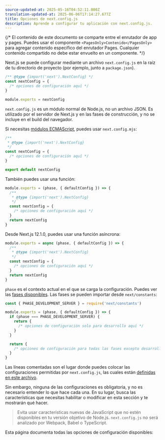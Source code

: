 ```yaml
---
source-updated-at: 2025-05-16T04:52:11.000Z
translation-updated-at: 2025-06-06T17:14:27.677Z
title: Opciones de next.config.js
description: Aprende a configurar tu aplicación con next.config.js.
---
```


{/* El contenido de este documento se comparte entre el enrutador de app y pages. Puedes usar el componente `<PagesOnly>Contenido</PagesOnly>` para agregar contenido específico del enrutador Pages. Cualquier contenido compartido no debe estar envuelto en un componente. */}

Next.js se puede configurar mediante un archivo `next.config.js` en la raíz de tu directorio de proyecto (por ejemplo, junto a `package.json`).

```js filename="next.config.js"
/** @type {import('next').NextConfig} */
const nextConfig = {
  /* opciones de configuración aquí */
}

module.exports = nextConfig
```

`next.config.js` es un módulo normal de Node.js, no un archivo JSON. Es utilizado por el servidor de Next.js y en las fases de construcción, y no se incluye en el build del navegador.

Si necesitas [módulos ECMAScript](https://nodejs.org/api/esm.html), puedes usar `next.config.mjs`:

```js filename="next.config.mjs"
/**
 * @type {import('next').NextConfig}
 */
const nextConfig = {
  /* opciones de configuración aquí */
}

export default nextConfig
```

También puedes usar una función:

```js filename="next.config.mjs"
module.exports = (phase, { defaultConfig }) => {
  /**
   * @type {import('next').NextConfig}
   */
  const nextConfig = {
    /* opciones de configuración aquí */
  }
  return nextConfig
}
```

Desde Next.js 12.1.0, puedes usar una función asíncrona:

```js filename="next.config.js"
module.exports = async (phase, { defaultConfig }) => {
  /**
   * @type {import('next').NextConfig}
   */
  const nextConfig = {
    /* opciones de configuración aquí */
  }
  return nextConfig
}
```

`phase` es el contexto actual en el que se carga la configuración. Puedes ver las [fases disponibles](https://github.com/vercel/next.js/blob/5e6b008b561caf2710ab7be63320a3d549474a5b/packages/next/shared/lib/constants.ts#L19-L23). Las fases se pueden importar desde `next/constants`:

```js
const { PHASE_DEVELOPMENT_SERVER } = require('next/constants')

module.exports = (phase, { defaultConfig }) => {
  if (phase === PHASE_DEVELOPMENT_SERVER) {
    return {
      /* opciones de configuración solo para desarrollo aquí */
    }
  }

  return {
    /* opciones de configuración para todas las fases excepto desarrollo aquí */
  }
}
```

Las líneas comentadas son el lugar donde puedes colocar las configuraciones permitidas por `next.config.js`, las cuales están [definidas en este archivo](https://github.com/vercel/next.js/blob/canary/packages/next/src/server/config-shared.ts).

Sin embargo, ninguna de las configuraciones es obligatoria, y no es necesario entender lo que hace cada una. En su lugar, busca las características que necesitas habilitar o modificar en esta sección y te mostrarán qué hacer.

> Evita usar características nuevas de JavaScript que no estén disponibles en tu versión objetivo de Node.js. `next.config.js` no será analizado por Webpack, Babel o TypeScript.

Esta página documenta todas las opciones de configuración disponibles:
